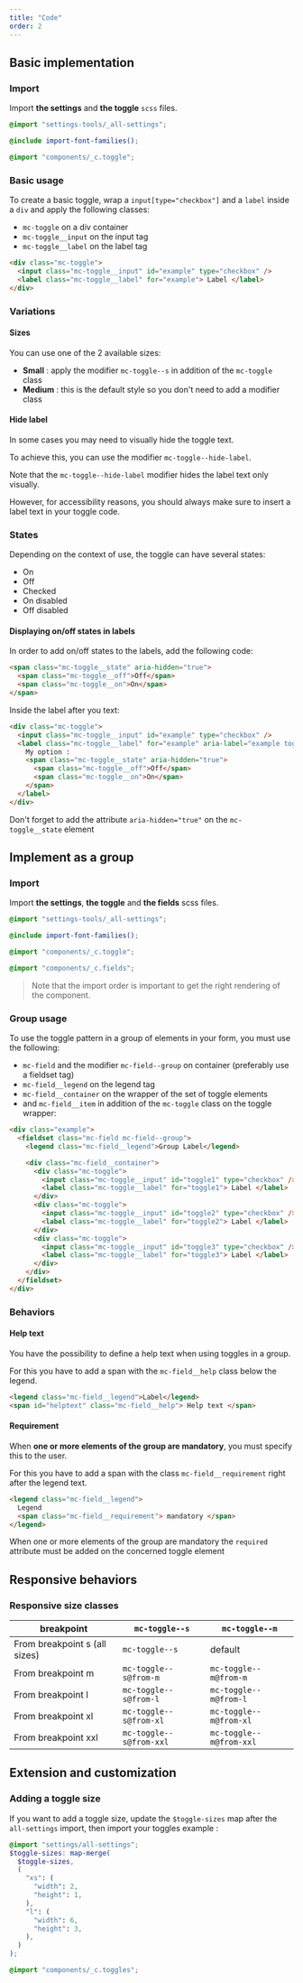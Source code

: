 ```yaml
---
title: "Code"
order: 2
---
```


## Basic implementation

### Import

Import **the settings** and **the toggle** `scss` files.

```scss
@import "settings-tools/_all-settings";

@include import-font-families();

@import "components/_c.toggle";
```

### Basic usage

To create a basic toggle, wrap a `input[type="checkbox"]` and a `label` inside a `div` and apply the following classes:

- `mc-toggle` on a div container
- `mc-toggle__input` on the input tag
- `mc-toggle__label` on the label tag

```html
<div class="mc-toggle">
  <input class="mc-toggle__input" id="example" type="checkbox" />
  <label class="mc-toggle__label" for="example"> Label </label>
</div>
```

<Preview path="toggle-default" />

### Variations

#### Sizes

You can use one of the 2 available sizes:

- **Small** : apply the modifier `mc-toggle--s` in addition of the `mc-toggle` class
- **Medium** : this is the default style so you don't need to add a modifier class

<Preview path="toggle-sizes" />

#### Hide label

In some cases you may need to visually hide the toggle text.

To achieve this, you can use the modifier `mc-toggle--hide-label`.

<Preview path="hide-label" />

<Highlight theme="warning" title="Accessibility rule">

Note that the `mc-toggle--hide-label` modifier hides the label text only visually.

However, for accessibility reasons, you should always make sure to insert a label text in your toggle code.

</Highlight>

### States

Depending on the context of use, the toggle can have several states:

- On
- Off
- Checked
- On disabled
- Off disabled

<Preview path="toggle-states" />

#### Displaying on/off states in labels

In order to add on/off states to the labels, add the following code:

```html
<span class="mc-toggle__state" aria-hidden="true">
  <span class="mc-toggle__off">Off</span>
  <span class="mc-toggle__on">On</span>
</span>
```

Inside the label after you text:

```html
<div class="mc-toggle">
  <input class="mc-toggle__input" id="example" type="checkbox" />
  <label class="mc-toggle__label" for="example" aria-label="example toggle 4">
    My option :
    <span class="mc-toggle__state" aria-hidden="true">
      <span class="mc-toggle__off">Off</span>
      <span class="mc-toggle__on">On</span>
    </span>
  </label>
</div>
```

<Highlight theme="tips" title="Accessibility rule">

Don't forget to add the attribute `aria-hidden="true"` on the `mc-toggle__state` element

</Highlight>

<Preview path="toggle-states-label" />

## Implement as a group

### Import

Import **the settings**, **the toggle** and **the fields** scss files.

```scss
@import "settings-tools/_all-settings";

@include import-font-families();

@import "components/_c.toggle";

@import "components/_c.fields";
```

> Note that the import order is important to get the right rendering of the component.

### Group usage

To use the toggle pattern in a group of elements in your form, you must use the following:

- `mc-field` and the modifier `mc-field--group` on container (preferably use a fieldset tag)
- `mc-field__legend` on the legend tag
- `mc-field__container` on the wrapper of the set of toggle elements
- and `mc-field__item` in addition of the `mc-toggle` class on the toggle wrapper:

```html
<div class="example">
  <fieldset class="mc-field mc-field--group">
    <legend class="mc-field__legend">Group Label</legend>

    <div class="mc-field__container">
      <div class="mc-toggle">
        <input class="mc-toggle__input" id="toggle1" type="checkbox" />
        <label class="mc-toggle__label" for="toggle1"> Label </label>
      </div>
      <div class="mc-toggle">
        <input class="mc-toggle__input" id="toggle2" type="checkbox" />
        <label class="mc-toggle__label" for="toggle2"> Label </label>
      </div>
      <div class="mc-toggle">
        <input class="mc-toggle__input" id="toggle3" type="checkbox" />
        <label class="mc-toggle__label" for="toggle3"> Label </label>
      </div>
    </div>
  </fieldset>
</div>
```

<Preview path="group-default" />

### Behaviors

#### Help text

You have the possibility to define a help text when using toggles in a group.

For this you have to add a span with the `mc-field__help` class below the legend.

```html
<legend class="mc-field__legend">Label</legend>
<span id="helptext" class="mc-field__help"> Help text </span>
```

<Preview path="group-help-text" />

#### Requirement

When **one or more elements of the group are mandatory**, you must specify this to the user.

For this you have to add a span with the class `mc-field__requirement` right after the legend text.

```html
<legend class="mc-field__legend">
  Legend
  <span class="mc-field__requirement"> mandatory </span>
</legend>
```

<Highlight theme="tips" title="Semantic rule">

When one or more elements of the group are mandatory the `required` attribute must be added on the concerned toggle element

</Highlight>

<Preview path="group-requirement" />

## Responsive behaviors

### Responsive size classes

| breakpoint                    | `mc-toggle--s`          | `mc-toggle--m`          |
| ----------------------------- | ----------------------- | ----------------------- |
| From breakpoint s (all sizes) | `mc-toggle--s`          | default                 |
| From breakpoint m             | `mc-toggle--s@from-m`   | `mc-toggle--m@from-m`   |
| From breakpoint l             | `mc-toggle--s@from-l`   | `mc-toggle--m@from-l`   |
| From breakpoint xl            | `mc-toggle--s@from-xl`  | `mc-toggle--m@from-xl`  |
| From breakpoint xxl           | `mc-toggle--s@from-xxl` | `mc-toggle--m@from-xxl` |

## Extension and customization

### Adding a toggle size

If you want to add a toggle size, update the `$toggle-sizes` map after the `all-settings` import, then import your toggles
example :

```scss
@import "settings/all-settings";
$toggle-sizes: map-merge(
  $toggle-sizes,
  (
    "xs": (
      "width": 2,
      "height": 1,
    ),
    "l": (
      "width": 6,
      "height": 3,
    ),
  )
);

@import "components/_c.toggles";
```

<Preview path="toggle-extend-sizes" />
